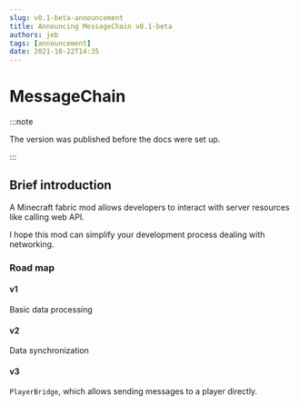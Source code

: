 ```yaml
---
slug: v0.1-beta-announcement
title: Announcing MessageChain v0.1-beta
authors: jeb
tags: [announcement]
date: 2021-10-22T14:35
---
```



# MessageChain

:::note

The version was published before the docs were set up.

:::

## Brief introduction

A Minecraft fabric mod allows developers to interact with server resources like calling web API.

I hope this mod can simplify your development process dealing with networking.

### Road map

#### v1

Basic data processing

#### v2

Data synchronization

#### v3

`PlayerBridge`, which allows sending messages to a player directly.
